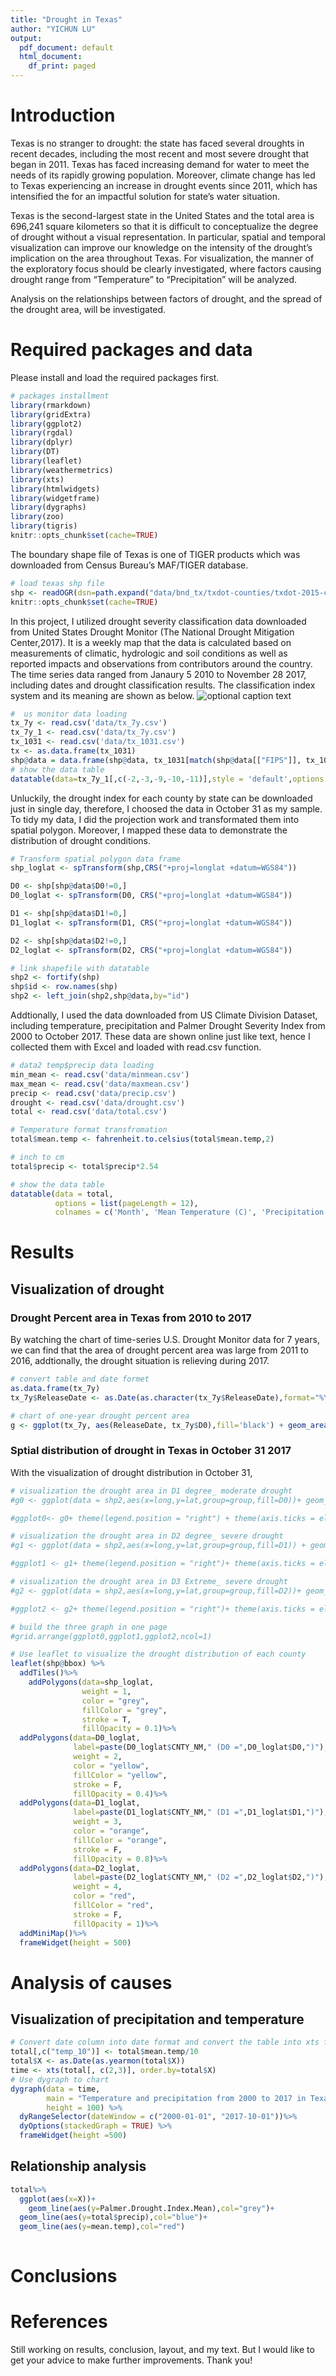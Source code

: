 ```yaml
---
title: "Drought in Texas"
author: "YICHUN LU"
output:
  pdf_document: default
  html_document:
    df_print: paged
---
```

# Introduction
Texas is no stranger to drought: the state has faced several droughts in recent decades, including the most recent and most severe drought that began in 2011. Texas has faced increasing demand for water to meet the needs of its rapidly growing population. Moreover, climate change has led to Texas experiencing an increase in drought events since 2011, which has intensified the for an impactful solution for state’s water situation. 

Texas is the second-largest state in the United States and the total area is 696,241 square kilometers so that it is difficult to conceptualize the degree of drought without a visual representation. In particular, spatial and temporal visualization can improve our knowledge on the intensity of the drought’s implication on the area throughout Texas. For visualization, the manner of the exploratory focus should be clearly investigated, where factors causing drought range from “Temperature” to “Precipitation” will be analyzed.

Analysis on the relationships between factors of drought, and the spread of the drought area, will be investigated.


# Required packages and data

Please install and load the required packages first.

```r
# packages installment
library(rmarkdown)
library(gridExtra)
library(ggplot2)
library(rgdal)
library(dplyr)
library(DT)
library(leaflet)
library(weathermetrics)
library(xts)
library(htmlwidgets)
library(widgetframe)
library(dygraphs)
library(zoo)
library(tigris)
knitr::opts_chunk$set(cache=TRUE)
```

The boundary shape file of Texas is one of TIGER products which was downloaded from Census Bureau's MAF/TIGER database.

```r
# load texas shp file
shp <- readOGR(dsn=path.expand("data/bnd_tx/txdot-counties/txdot-2015-county-generalized_tx.shp"))
knitr::opts_chunk$set(cache=TRUE)
```

In this project, I utilized drought severity classification data downloaded from United States Drought Monitor (The National Drought Mitigation Center,2017). It is a weekly map that the data is calculated based on measurements of climatic, hydrologic and soil conditions as well as reported impacts and observations from contributors around the country. The time series data ranged from Janaury 5 2010 to November 28 2017, including dates and drought classification results. The classification index system and its meaning are shown as below.
![optional caption text](img/classification.png)

```r
#  us monitor data loading
tx_7y <- read.csv('data/tx_7y.csv')
tx_7y_1 <- read.csv('data/tx_7y.csv')
tx_1031 <- read.csv('data/tx_1031.csv')
tx <- as.data.frame(tx_1031)
shp@data = data.frame(shp@data, tx_1031[match(shp@data[["FIPS"]], tx_1031$FIPS),])
# show the data table
datatable(data=tx_7y_1[,c(-2,-3,-9,-10,-11)],style = 'default',options = list(pageLength = 5,autoWidth = TRUE))
```

Unluckily, the drought index for each county by state can be downloaded just in single day, therefore, I choosed the data in October 31 as my sample. To tidy my data, I did the projection work and transformated them into spatial polygon. Moreover, I mapped these data to demonstrate the distribution of drought conditions.

```r
# Transform spatial polygon data frame 
shp_loglat <- spTransform(shp,CRS("+proj=longlat +datum=WGS84"))

D0 <- shp[shp@data$D0!=0,]
D0_loglat <- spTransform(D0, CRS("+proj=longlat +datum=WGS84"))

D1 <- shp[shp@data$D1!=0,]
D1_loglat <- spTransform(D1, CRS("+proj=longlat +datum=WGS84"))

D2 <- shp[shp@data$D2!=0,]
D2_loglat <- spTransform(D2, CRS("+proj=longlat +datum=WGS84"))

# link shapefile with datatable
shp2 <- fortify(shp)
shp$id <- row.names(shp)
shp2 <- left_join(shp2,shp@data,by="id")

```

Addtionally, I used the data downloaded from US Climate Division Dataset, including temperature, precipitation and Palmer Drought Severity Index from 2000 to October 2017. These data are shown online just like text, hence I collected them with Excel and loaded with read.csv function.

```r
# data2 temp$precip data loading
min_mean <- read.csv('data/minmean.csv')
max_mean <- read.csv('data/maxmean.csv')
precip <- read.csv('data/precip.csv')
drought <- read.csv('data/drought.csv')
total <- read.csv('data/total.csv')

# Temperature format transfromation
total$mean.temp <- fahrenheit.to.celsius(total$mean.temp,2)

# inch to cm
total$precip <- total$precip*2.54

# show the data table
datatable(data = total,
          options = list(pageLength = 12),
          colnames = c('Month', 'Mean Temperature (C)', 'Precipitation (cm)', 'Palmer Drought Index'))

```

# Results

## Visualization of drought 

### Drought Percent area in Texas from 2010 to 2017

By watching the chart of time-series U.S. Drought Monitor data for 7 years, we can find that the area of drought percent area was large from 2011 to 2016, addtionally, the drought situation is relieving during 2017.

```r
# convert table and date formet 
as.data.frame(tx_7y)
tx_7y$ReleaseDate <- as.Date(as.character(tx_7y$ReleaseDate),format="%Y%m%d");

# chart of one-year drought percent area
g <- ggplot(tx_7y, aes(ReleaseDate, tx_7y$D0),fill='black') + geom_area() + geom_area(aes(x = ReleaseDate, y=tx_7y$D1), fill='yellow') + geom_area(aes(x = ReleaseDate, y=tx_7y$D2), fill='orange') + geom_area(aes(x = ReleaseDate, y=tx_7y$D3), fill='red') + xlab("Year") + ylab("Percent Area") + scale_fill_continuous(guide = guide_legend())
```

### Sptial distribution of drought in Texas in October 31 2017

With the visualization of drought distribution in October 31, 

```r
# visualization the drought area in D1 degree_ moderate drought
#g0 <- ggplot(data = shp2,aes(x=long,y=lat,group=group,fill=D0))+ geom_polygon() + coord_map() + scale_fill_gradient(low = 'white',high = 'red')

#ggplot0<- g0+ theme(legend.position = "right") + theme(axis.ticks = element_blank(), axis.text = element_blank())

# visualization the drought area in D2 degree_ severe drought
#g1 <- ggplot(data = shp2,aes(x=long,y=lat,group=group,fill=D1)) + geom_polygon() + coord_map() + scale_fill_gradient(low = 'white',high = 'red')

#ggplot1 <- g1+ theme(legend.position = "right")+ theme(axis.ticks = element_blank(), axis.text = element_blank())

# visualization the drought area in D3 Extreme_ severe drought
#g2 <- ggplot(data = shp2,aes(x=long,y=lat,group=group,fill=D2))+ geom_polygon() + coord_map() + scale_fill_gradient(low = 'white',high = 'red')

#ggplot2 <- g2+ theme(legend.position = "right")+ theme(axis.ticks = element_blank(), axis.text = element_blank())

# build the three graph in one page
#grid.arrange(ggplot0,ggplot1,ggplot2,ncol=1)  
```

```r

# Use leaflet to visualize the drought distribution of each county 
leaflet(shp@bbox) %>%
  addTiles()%>%
    addPolygons(data=shp_loglat,
                weight = 1,
                color = "grey",
                fillColor = "grey",
                stroke = T,
                fillOpacity = 0.1)%>%
  addPolygons(data=D0_loglat,
              label=paste(D0_loglat$CNTY_NM," (D0 =",D0_loglat$D0,")"),
              weight = 2,
              color = "yellow",
              fillColor = "yellow",
              stroke = F,
              fillOpacity = 0.4)%>%
  addPolygons(data=D1_loglat,
              label=paste(D1_loglat$CNTY_NM," (D1 =",D1_loglat$D1,")"),
              weight = 3,
              color = "orange",
              fillColor = "orange",
              stroke = F,
              fillOpacity = 0.8)%>%
  addPolygons(data=D2_loglat,
              label=paste(D2_loglat$CNTY_NM," (D2 =",D2_loglat$D2,")"),
              weight = 4,
              color = "red",
              fillColor = "red",
              stroke = F,
              fillOpacity = 1)%>%
  addMiniMap()%>%
  frameWidget(height = 500)
```
# Analysis of causes
## Visualization of precipitation and temperature

```r
# Convert date column into date format and convert the table into xts format
total[,c("temp_10")] <- total$mean.temp/10
total$X <- as.Date(as.yearmon(total$X))
time <- xts(total[, c(2,3)], order.by=total$X)
# Use dygraph to chart
dygraph(data = time,
        main = "Temperature and precipitation from 2000 to 2017 in Texas",
        height = 100) %>%
  dyRangeSelector(dateWindow = c("2000-01-01", "2017-10-01"))%>%
  dyOptions(stackedGraph = TRUE) %>%
  frameWidget(height =500)
```

## Relationship analysis 
```r

total%>%
  ggplot(aes(x=X))+
    geom_line(aes(y=Palmer.Drought.Index.Mean),col="grey")+
  geom_line(aes(y=total$precip),col="blue")+
  geom_line(aes(y=mean.temp),col="red")
    
```


# Conclusions
# References

Still working on results, conclusion, layout, and my text. But I would like to get your advice to make further improvements. Thank you!
